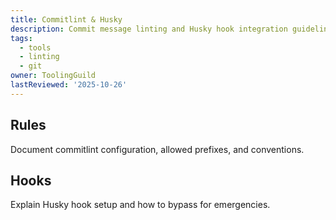 ```yaml
---
title: Commitlint & Husky
description: Commit message linting and Husky hook integration guidelines.
tags:
  - tools
  - linting
  - git
owner: ToolingGuild
lastReviewed: '2025-10-26'
---
```

## Rules

Document commitlint configuration, allowed prefixes, and conventions.

## Hooks

Explain Husky hook setup and how to bypass for emergencies.
